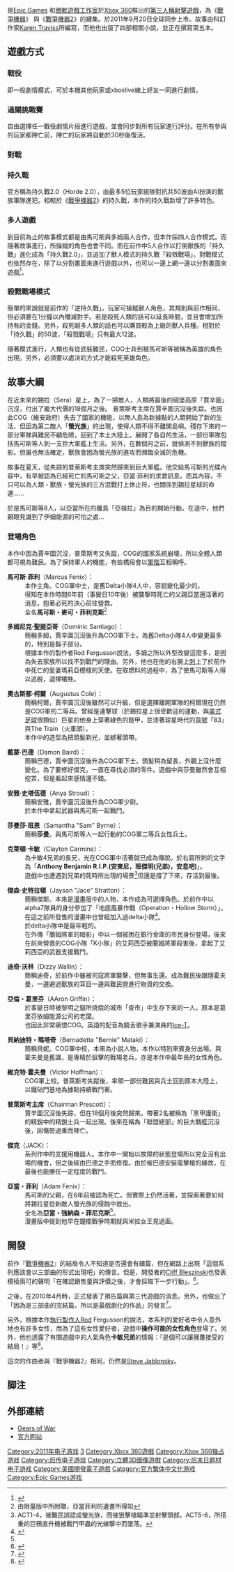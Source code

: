 {{Link style|time=2015-12-11T07:12:00+00:00}}
{{NoteTA|G1=Games}}
{{Infobox video game
|title = 戰爭機器3
| english = Gears of War 3
| image = File:Gears of War 3 box artwork.png
|developer = [[Epic_Games|Epic Games]]
|publisher = [[微软游戏工作室|微软游戏工作室]]
|designer = [[:en:Cliff_Bleszinski|Cliff Bleszinski]]
|writer = [[:en:Karen_Traviss|Karen Traviss]]
|composer = [[:en:Steve_Jablonsky|Steve Jablonsky]]
|series = [[战争机器系列|战争机器系列]]
|engine = [[虚幻引擎3|虚幻引擎3.5]]
|released ={{Vgrelease|WW|2011年9月20日|JP|2011年9月22日}}
|genre = [[第三人稱射擊|第三人稱射擊]]
|modes = [[單人電子遊戲|單人]]、[[多人電子遊戲|多人]]
|platform = [[Xbox_360|Xbox 360]]
}}

{{Vgname|戰爭機器3|en=Gears of War 3}}是[[Epic_Games|Epic Games]] 和[[微軟遊戲工作室|微軟遊戲工作室]]於[[Xbox_360|Xbox 360]]推出的[[第三人稱射擊遊戲|第三人稱射擊遊戲]]，為《[[戰爭機器|戰爭機器]]》
與《[[戰爭機器2|戰爭機器2]]》的續集。於2011年9月20日全球同步上市。故事由科幻作家[[:en:Karen_Traviss|Karen Traviss]]所編寫，而他也出版了四部相關小說，並正在撰寫第五本。

== 遊戲方式 ==
=== 戰役 ===
即一般劇情模式，可於本機其他玩家或xboxlive線上好友一同進行劇情。

=== 過關挑戰賽 ===
自由選擇任一戰役劇情片段進行遊戲，並會同步對所有玩家進行評分。在所有參與的玩家都陣亡前，陣亡的玩家將自動於30秒後復活。

=== 對戰 ===

=== 持久戰 ===
官方稱為持久戰2.0（Horde 2.0），由最多5位玩家組隊對抗共50波由AI扮演的獸族軍隊進犯。相較於《[[戰爭機器2|戰爭機器2]]》的持久戰，本作的持久戰新增了許多特色。

=== 多人遊戲 ===
到目前為止的故事模式都是由馬可斯與多姆兩人合作，但本作採四人合作模式。而隨著故事進行，所操縱的角色也會不同。而在前作中5人合作以打倒獸族的「持久戰」進化成為「持久戰2.0」，並追加了獸人模式的持久戰「殺戮戰場」。對戰模式也依然存在，除了以分割畫面來進行遊戲以外，也可以一邊上網一邊以分割畫面來遊戲<ref>{{Cite web |url=http://game.watch.impress.co.jp/docs/news/20100618_375335.html |title=「Gears of War 3」Creater Cliff Bleszinski專訪 |access-date=2011-12-27 |archive-date=2013-06-28 |archive-url=https://web.archive.org/web/20130628122319/http://game.watch.impress.co.jp/docs/news/20100618_375335.html |dead-url=no }}</ref>。

=== 殺戮戰場模式 ===
簡單的來說就是前作的「逆持久戰」。玩家可操縱獸人角色，其規則與前作相同，但必須要在1分鐘以內殲滅對手。若是殺死人類的話可以延長時間，並且會增加所持有的金錢。另外，殺死越多人類的話也可以購買較為上級的獸人兵種。相對於「持久戰」的50波，「殺戮戰場」只有最大12波。

隨著模式進行，人類也有從武裝難民，COG士兵到被馬可斯等被稱為英雄的角色出現。另外，必須要以處決的方式才能殺死英雄角色。

== 故事大綱 ==
在近未來的錫拉（Sera）星上，為了一掃敵人，人類將最後的碉堡高原「賈辛圖」沉沒，付出了龐大代價的18個月之後。
普萊斯考主席在賈辛圖沉沒後失踪。也因此COG（維安政府）失去了國家的機能，以無人島為新據點的人類開始了新的生活，但因為第二敵人「'''螢光族'''」的出現，使得人類不得不離開島嶼。殘存下來的一部分軍隊與難民不顧危險，回到了本土大陸上，展開了各自的生活，一部份軍隊包括馬可斯等人到一支巨大軍艦上生活。另外，在數個月之前，就偵測不到獸族的蹤影。但誰也無法確定，獸族會因為螢光族的進攻而瀕臨全滅的危機。

故事在夏天，從失踪的普萊斯考主席突然歸來到巨大軍艦。他交給馬可斯的光碟內容中，有早被認為已經死亡的馬可斯之父，亞當·菲利的求救訊息。而其內容，不只可以為人類・獸族・螢光族的三方混戰打上休止符，也關係到錫拉星球的命運……

於是馬可斯等8人，以亞當所在的離島「亞祖拉」為目的開始行動。在途中，他們親眼見識到了伊姆能源的可怕之處…

=== 登場角色 ===
本作中因為賈辛圖沉沒，普萊斯考又失蹤，COG的國家系統崩壊，所以全體人類都可視為難民。為了保持軍人的機能，有些橋段會以[[軍階|軍階]]互相稱呼。

;'''馬可斯·菲利'''（Marcus Fenix）：
:本作主角。COG軍中士，是舊Delta小隊4人中，容貌變化最少的。
:得知在本作時間6年前（事變日10年後）被襲撃時死亡的父親亞當還活著的消息，抱著必死的決心前往營救。
:全名'''馬可斯・麥可・菲利克斯'''<ref name="adamfenix">由限量版中所附贈，亞當菲利的遺書所得知</ref>

;'''多姆尼克·聖提亞哥'''（Dominic Santiago）：
:簡稱多姆，賈辛圖沉沒後升為COG軍下士。為舊Delta小隊4人中變更最多的，特別是鬍子部分。
:根據本作的製作者Rod Fergusson說法，多姆之所以外型改變這麼多，是因為失去家族所以找不到戰鬥的理由。另外，他也在他的右腕上[[刺青|刺]]上了於前作中死亡的愛妻瑪莉亞模樣的天使。在取燃料的過程中，為了使馬可斯等人得以逃脫，選擇犧牲。

;'''奧古斯都·柯爾'''（Augustus Cole）：
:簡稱柯爾，賈辛圖沉沒後雖然可以升級，但是選擇離開軍隊的柯爾現在仍然是COG軍的二等兵。曾經是連擊球（於錫拉星上很受歡迎的運動，與[[美式足球|美式足球]]很類似）巨星的他身上穿著綠色的鎧甲，並漆著球星時代的[[背號|背號]]「83」與The Train（火車頭）。
:本作中的造型為把頭髮剃光，並綁著頭帶。

;'''戴蒙·巴德'''（Damon Baird）：
:簡稱巴德，賈辛圖沉沒後升為COG軍下士。頭髪稍為留長，外觀上沒什麼變化。為了要修好傑克，一直在尋找必須的零件。遊戲中與莎曼雖然會互相挖苦，但是看起來感情還不錯。

;'''安雅·史塔伍德'''（Anya Stroud）：
:簡稱安雅，賈辛圖沉沒後升為COG軍少尉。
:於本作中拿起武器與馬可斯一起戰鬥。

;'''莎曼莎·班恩'''（Samantha "Sam" Byrne）：
:簡稱'''莎曼'''。與馬可斯等人一起行動的COG軍二等兵女性兵士。

;'''克萊頓·卡敏'''（Clayton Carmine）：
:為卡敏4兄弟的長兄，光在COG軍中活著就已成為傳說。於右肩所刺的文字為「'''Anthony Benjamin R.I.P.(安東尼，班傑明(兄弟)，安息吧)'''」。
:遊戲中也遭遇到兄弟的死時所出現的場景<ref>ACT1-4，被難民誤認成螢光族，而被狙擊槍瞄準並射擊頭部。ACT5-6，所搭乗的巨鴉直升機被戰鬥甲蟲的光線撃中而墜落。</ref>但還是撐了下來，存活到最後。

;'''傑森·史特拉頓'''（Jayson "Jace" Stratton）：
:簡稱傑斯。本來是[[漫畫|漫畫]]版中的人物，本作成為可選擇角色。於前作中以alpha7隊員的身分參加了「地底風暴作戰（Operation・Hollow Storm）」，在這之前所發售的漫畫中也曾經加入過delta小隊<ref>{{Cite web |url=http://gearsofwar.wikia.com/wiki/Jace_Stratton |title=ギアーズペディア　ジェイス・ストラットン |access-date=2011-12-27 |archive-date=2018-10-17 |archive-url=https://web.archive.org/web/20181017092608/http://gearsofwar.wikia.com/wiki/Jace_Stratton |dead-url=no }}</ref>。
:於delta小隊中是最年輕的。
:在外傳「蘭姆將軍的暗影」中以一個被困在銀行金庫的市民身份登場，後來在前來營救的COG小隊「K小隊」的艾莉西亞被蘭姆將軍殺害後，拿起了艾莉西亞的武器支援戰鬥。

;'''迪奇·沃林'''（Dizzy Wallin）：
:簡稱迪奇，於前作中雖被司寇將軍襲擊，但無事生還。成為難民後跟隨霍夫曼，一邊避過獸族的耳目一邊與難民營進行物資的交換。

;'''亞倫・葛里芬'''（AAron Griffin）：
:於事變日時被黎明之鎚所燒燬的城市「查市」中生存下來的一人。原本是葛里芬依姆能源公司的老闆。
:也因此非常痛恨COG。英語的配音為饒舌歌手兼演員的[[Ice-T|Ice-T]]。

;'''貝納迪特・瑪塔奇'''（Bernadette "Bernie" Mataki）：
:簡稱貝妮。COG軍中校，本來為小說人物，本作以特別來賓身分出場。與霍夫曼是舊識，是專精於狙擊的戰場老兵，亦是本作中最年長的女性角色。

;'''維克特·霍夫曼'''（Victor Hoffman）：
:COG軍上校。普萊斯考失蹤後，率領一部份難民與兵士回到原本大陸上，以鐵砧門基地為據點持續戰鬥著。

;'''普萊斯考主席'''（Chairman Prescott）：
:賈辛圖沉沒後失踪，但在18個月後突然歸來。帶著2名被稱為「黑甲護衛」的精銳中的精銳士兵一起出現。後來在稱為「聯盟總部」的巨大戰艦沉沒後，因傷勢過重而陣亡。

;'''傑克'''（JACK）：
:系列作中的支援用機器人。本作中一開始以故障的狀態登場所以完全沒有出場的機會，但之後經由巴德之手而修復。由於被巴德安裝電擊槍的緣故，在最後也能勝任一定程度的戰鬥。

;'''亞當・菲利'''（Adam Fenix）：
:馬可斯的父親，在6年前被認為死亡。但實際上仍然活著，並探索著要如何將錫拉星從新敵人螢光族的侵蝕中救出。
:全名為'''亞當・強納森・菲尼克斯'''<ref name="adamfenix"/>。
:漫畫版中提到他早在鐘擺戰爭時期就與米拉女王見過面。

== 開發 ==
前作『[[戰爭機器2|戰爭機器2]]』的結局令人不知道是否還會有續篇，但在網路上出現「這個系列應該會以三部曲的形式出現吧」的傳言。但是，開發者的[[:en:Cliff_Bleszinski|Cliff Bleszinski]]也發表模稜兩可的聲明「在確認銷售量與評價之後，才會採取下一步行動」。<ref>{{Cite web |url=http://www.xbox-news.com/index.php?e=5484 |title=C・Bleszinski　Gears3靜觀其變 |access-date=2011-12-27 |archive-url=https://web.archive.org/web/20170413235217/http://www.xbox-news.com/index.php?e=5484 |archive-date=2017-04-13 |dead-url=yes }}</ref>。

之後，在2010年4月時，正式發表了預告篇與第三代遊戲的消息。另外，也做出了「因為是三部曲的完結篇，所以是最戲劇化的作品」的發言<ref>{{Cite web |url=http://game.watch.impress.co.jp/docs/news/20100413_360950.html |title=存档副本 |access-date=2011-12-27 |archive-date=2016-03-04 |archive-url=https://web.archive.org/web/20160304121430/http://game.watch.impress.co.jp/docs/news/20100413_360950.html |dead-url=no }}</ref>。

另外，根據本作[[執行製作人|執行製作人]]Rod Fergusson的說法，本系列的愛好者中令人意外地也有許多女性，而為了這些女性愛好者，遊戲中'''操作可能的女性角色'''登場了。另外，他也透露了有關遊戲中的人氣角色'''卡敏兄弟'''的情報：『是個可以讓擁躉接受的結局！』等<ref>{{Cite web |url=http://news.dengeki.com/elem/000/000/270/270956/ |title=The interview of executive producer 『Gears of War 3』！ |access-date=2011-12-27 |archive-date=2013-06-19 |archive-url=https://web.archive.org/web/20130619012509/http://news.dengeki.com/elem/000/000/270/270956/ |dead-url=no }}</ref>。

這次的作曲者與『戰爭機器2』相同，仍然是[[:en:Steve_Jablonsky|Steve Jablonsky]]。

== 脚注 ==

{{Reflist}}

== 外部連結 ==
*[http://gearsofwar.xbox.com/ Gears of War] {{Wayback|url=http://gearsofwar.xbox.com/ |date=20090321044656 }}{{en icon}}
*[http://marketplace.xbox.com/zh-TW/Product/Gears-of-War-3/66acd000-77fe-1000-9115-d8024d5308ab 官方网站] {{Wayback|url=http://marketplace.xbox.com/zh-TW/Product/Gears-of-War-3/66acd000-77fe-1000-9115-d8024d5308ab |date=20191129045250 }}{{zh-tw}}

{{戰爭機器系列}}

{{DEFAULTSORT:Gears of War 3}}
[[Category:2011年电子游戏|Category:2011年电子游戏]]
[[Category:战争机器系列|3]]
[[Category:Xbox_360遊戲|Category:Xbox 360遊戲]]
[[Category:Xbox_360独占游戏|Category:Xbox 360独占游戏]]
[[Category:后传电子游戏|Category:后传电子游戏]]
[[Category:立體3D圖像遊戲|Category:立體3D圖像遊戲]]
[[Category:后末日题材电子游戏|Category:后末日题材电子游戏]]
[[Category:美國開發電子遊戲|Category:美國開發電子遊戲]]
[[Category:官方繁体中文化游戏|Category:官方繁体中文化游戏]]
[[Category:Epic_Games游戏|Category:Epic Games游戏]]